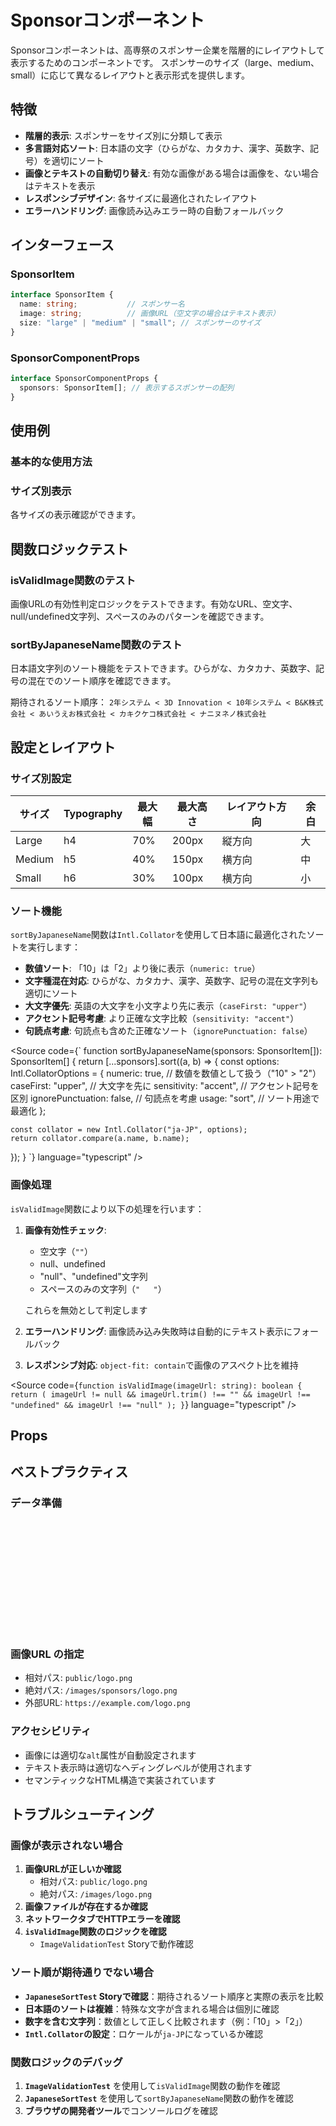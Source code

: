 

<Meta of={SponsorStories} />

# Sponsorコンポーネント

Sponsorコンポーネントは、高専祭のスポンサー企業を階層的にレイアウトして表示するためのコンポーネントです。
スポンサーのサイズ（large、medium、small）に応じて異なるレイアウトと表示形式を提供します。

## 特徴

- **階層的表示**: スポンサーをサイズ別に分類して表示
- **多言語対応ソート**: 日本語の文字（ひらがな、カタカナ、漢字、英数字、記号）を適切にソート
- **画像とテキストの自動切り替え**: 有効な画像がある場合は画像を、ない場合はテキストを表示
- **レスポンシブデザイン**: 各サイズに最適化されたレイアウト
- **エラーハンドリング**: 画像読み込みエラー時の自動フォールバック

## インターフェース

### SponsorItem

```typescript
interface SponsorItem {
  name: string;           // スポンサー名
  image: string;          // 画像URL（空文字の場合はテキスト表示）
  size: "large" | "medium" | "small"; // スポンサーのサイズ
}
```

### SponsorComponentProps

```typescript
interface SponsorComponentProps {
  sponsors: SponsorItem[]; // 表示するスポンサーの配列
}
```

## 使用例

### 基本的な使用方法

<Canvas of={SponsorStories.Default} />

### サイズ別表示

各サイズの表示確認ができます。

<Canvas of={SponsorStories.SizeVariations} />

## 関数ロジックテスト

### isValidImage関数のテスト

画像URLの有効性判定ロジックをテストできます。有効なURL、空文字、null/undefined文字列、スペースのみのパターンを確認できます。

<Canvas of={SponsorStories.ImageValidationTest} />

### sortByJapaneseName関数のテスト

日本語文字列のソート機能をテストできます。ひらがな、カタカナ、英数字、記号の混在でのソート順序を確認できます。

期待されるソート順序：
`2年システム < 3D Innovation < 10年システム < B&K株式会社 < あいうえお株式会社 < カキクケコ株式会社 < ナニヌネノ株式会社`

<Canvas of={SponsorStories.JapaneseSortTest} />

## 設定とレイアウト

### サイズ別設定

<table>
  <thead>
    <tr>
      <th>サイズ</th>
      <th>Typography</th>
      <th>最大幅</th>
      <th>最大高さ</th>
      <th>レイアウト方向</th>
      <th>余白</th>
    </tr>
  </thead>
  <tbody>
    <tr>
      <td>Large</td>
      <td>h4</td>
      <td>70%</td>
      <td>200px</td>
      <td>縦方向</td>
      <td>大</td>
    </tr>
    <tr>
      <td>Medium</td>
      <td>h5</td>
      <td>40%</td>
      <td>150px</td>
      <td>横方向</td>
      <td>中</td>
    </tr>
    <tr>
      <td>Small</td>
      <td>h6</td>
      <td>30%</td>
      <td>100px</td>
      <td>横方向</td>
      <td>小</td>
    </tr>
  </tbody>
</table>

### ソート機能

`sortByJapaneseName`関数は`Intl.Collator`を使用して日本語に最適化されたソートを実行します：

- **数値ソート**: 「10」は「2」より後に表示（`numeric: true`）
- **文字種混在対応**: ひらがな、カタカナ、漢字、英数字、記号の混在文字列も適切にソート
- **大文字優先**: 英語の大文字を小文字より先に表示（`caseFirst: "upper"`）
- **アクセント記号考慮**: より正確な文字比較（`sensitivity: "accent"`）
- **句読点考慮**: 句読点も含めた正確なソート（`ignorePunctuation: false`）

<Source code={`
function sortByJapaneseName(sponsors: SponsorItem[]): SponsorItem[] {
  return [...sponsors].sort((a, b) => {
    const options: Intl.CollatorOptions = {
      numeric: true, // 数値を数値として扱う（"10" > "2"）
      caseFirst: "upper", // 大文字を先に
      sensitivity: "accent", // アクセント記号を区別
      ignorePunctuation: false, // 句読点を考慮
      usage: "sort", // ソート用途で最適化
    };

    const collator = new Intl.Collator("ja-JP", options);
    return collator.compare(a.name, b.name);
  });
}
`} language="typescript" />

### 画像処理

`isValidImage`関数により以下の処理を行います：

1. **画像有効性チェック**: 
   - 空文字（`""`）
   - null、undefined 
   - "null"、"undefined"文字列
   - スペースのみの文字列（`"   "`）
   
   これらを無効として判定します

2. **エラーハンドリング**: 画像読み込み失敗時は自動的にテキスト表示にフォールバック
3. **レスポンシブ対応**: `object-fit: contain`で画像のアスペクト比を維持

<Source code={`
function isValidImage(imageUrl: string): boolean {
  return (
    imageUrl != null
    && imageUrl.trim() !== ""
    && imageUrl !== "undefined"
    && imageUrl !== "null"
  );
}
`} language="typescript" />

## Props

<ArgTypes of={SponsorStories.Default} />

## ベストプラクティス

### データ準備
```typescript
const sponsors: SponsorItem[] = [
  {
    name: "大手スポンサー株式会社",
    image: "/images/sponsors/large-sponsor.png",
    size: "large"
  },
  {
    name: "中堅企業",
    image: "", // 画像がない場合は空文字
    size: "medium"
  }
];
```

### 画像URL の指定
- 相対パス: `public/logo.png`
- 絶対パス: `/images/sponsors/logo.png`
- 外部URL: `https://example.com/logo.png`

### アクセシビリティ
- 画像には適切な`alt`属性が自動設定されます
- テキスト表示時は適切なヘディングレベルが使用されます
- セマンティックなHTML構造で実装されています

## トラブルシューティング

### 画像が表示されない場合
1. **画像URLが正しいか確認**
   - 相対パス: `public/logo.png`
   - 絶対パス: `/images/logo.png`
2. **画像ファイルが存在するか確認**
3. **ネットワークタブでHTTPエラーを確認**
4. **`isValidImage`関数のロジックを確認**
   - `ImageValidationTest` Storyで動作確認

### ソート順が期待通りでない場合
- **`JapaneseSortTest` Storyで確認**：期待されるソート順序と実際の表示を比較
- **日本語のソートは複雑**：特殊な文字が含まれる場合は個別に確認
- **数字を含む文字列**：数値として正しく比較されます（例：「10」>「2」）
- **`Intl.Collator`の設定**：ロケールが`ja-JP`になっているか確認

### 関数ロジックのデバッグ
1. **`ImageValidationTest`** を使用して`isValidImage`関数の動作を確認
2. **`JapaneseSortTest`** を使用して`sortByJapaneseName`関数の動作を確認
3. **ブラウザの開発者ツール**でコンソールログを確認